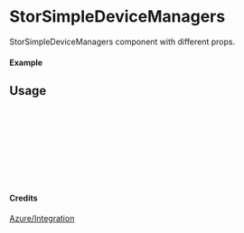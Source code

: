 
<Meta of={StorSimpleDeviceManagers} title="Azure/Integration/StorSimpleDeviceManagers" />

# StorSimpleDeviceManagers

StorSimpleDeviceManagers component with different props.

#### Example

<Canvas of={StorSimpleDeviceManagers.Primary} />

## Usage

```ts
import { StorSimpleDeviceManagers } from "yadl-ui";

const Example = () => {
  return (
      <StorSimpleDeviceManagers />
  );
};

export default Example;
```

#### Credits
[Azure/Integration](https://learn.microsoft.com/en-us/azure/architecture/icons/)

